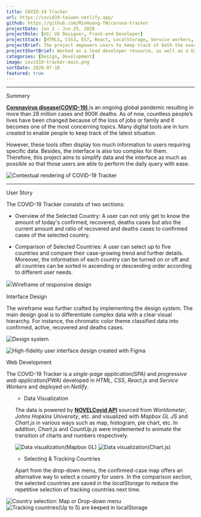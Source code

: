 ```yaml
---
title: COVID-19 Tracker
url: https://covid19-taiwan.netlify.app/
github: https://github.com/MinHuang-TW/corona-tracker
projectDate: Jun 2 - Jun 25, 2020
projectRole: [UI/ UX Designer, Front-end Developer]
projectStack: [HTML5, CSS3, ES7, React, LocalStorage, Service workers, PWA]
projectBrief: The project empowers users to keep track of both the overview and the comparison of total cases, daily accumulation and the growing trend of selected countries.
projectShortBrief: Worked as a lead developer resource, as well as a UI/UX designer, on the new Alienware Command Center.
categories: [Design, Development]
image: covid19-tracker-main.png
sortDate: 2020-07-18
featured: true
---
```


---

<TitleAnchored>Summery</TitleAnchored>
<p>
  <a
    href="https://en.wikipedia.org/wiki/COVID-19_pandemic"
    target="_blank"
    rel="noopener noreferrer"
  >
    <strong style={{ marginRight: 10 }}>Coronavirus disease(COVID-19)</strong>
  </a>
  is an ongoing global pandemic resulting in more than 28 million cases and 900K
  deaths. As of now, countless people’s lives have been changed because of the loss
  of jobs or family and it becomes one of the most concerning topics. Many digital
  tools are in turn created to enable people to keep track of the latest situation.
</p>

However, these tools often display too much information to users requiring specific data. Besides, the interface is also too complex for them. Therefore, this project aims to simplify data and the interface as much as possible so that those users are able to perform the daily query with ease.

<div class='figure-container'>

![Contextual rendering of COVID-19 Tracker](./covid19_render.jpg)

</div>

---

<TitleAnchored>User Story</TitleAnchored>

The COVID-19 Tracker consists of two sections:

- Overview of the Selected Country: A user can not only get to know the amount of today's confirmed, recovered, deaths cases but also the current amount and ratio of recovered and deaths cases to confirmed cases of the selected country.

- Comparison of Selected Countries: A user can select up to five countries and compare their case-growing trend and further details. Moreover, the information of each country can be turned on or off and all countries can be sorted in ascending or descending order according to different user needs.

<div class='figure-container'>

![Ｗireframe of responsive design](./covid19_wireframe.png)

</div>

<TitleAnchored>Interface Design</TitleAnchored>

The wireframe was further crafted by implementing the design system. The main design goal is to differentiate complex data with a clear visual hierarchy. For instance, the chromatic color theme classified data into confirmed, active, recovered and deaths cases.

<div class='figure-container'>

![Design system](./covid19_designSystem.png)

</div>
<div class='figure-container'>

![High-fidelity user interface design created with Figma](./covid19_UI.jpg)

</div>

<TitleAnchored>Web Development</TitleAnchored>

The COVID-19 Tracker is a _single-page application(SPA)_ and _progressive web application(PWA)_ developed in _HTML_, _CSS_, _React.js_ and _Service Workers_ and deployed on _Netlify_.

<ul class='paragraph'>

- Data Visualization

The data is powered by <a href='https://disease.sh/docs/' target='_blank' rel='noopener noreferrer'>**NOVELCovid API**</a> sourced from _Worldometer_, _Johns Hopkins University_, etc. and visualized with _Mapbox GL JS_ and _Chart.js_ in various ways such as map, histogram, pie chart, etc. In addition, _Chart.js_ and _CountUp.js_ were implemented to animate the transition of charts and numbers respectively.

<div class='figure-container'>

![Data visualization(Mapbox GL)](./covid19_map.png)
![Data visualization(Chart.js)](./covid19_chart.png)

</div>

- Selecting & Tracking Countries

Apart from the drop-down menu, the confirmed-case map offers an alternative way to select a country for users. In the comparison section, the selected countries are saved in the _localStorage_ to reduce the repetitive selection of tracking countries next time.

</ul>
<div class='figure-container'>

![Country selection: Map or Drop-down menu](./covid19_selection.png)
![Tracking countries(Up to 5) are keeped in localStorage](./covid19_selectedCountries.png)

</div>
